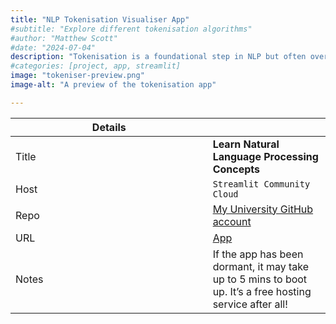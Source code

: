---
title: "NLP Tokenisation Visualiser App"
#subtitle: "Explore different tokenisation algorithms"
#author: "Matthew Scott"
#date: "2024-07-04"
description: "Tokenisation is a foundational step in NLP but often overlooked. Modify the tokeniser and enter bespoke text to see how the algorithms split text under the hood."
#categories: [project, app, streamlit]
image: "tokeniser-preview.png"
image-alt: "A preview of the tokenisation app"

---

| Details  |   |
|----------|------|
| Title    | **Learn Natural Language Processing Concepts**  |
| Host     | `Streamlit Community Cloud`  |
| Repo     | [My University GitHub account](https://github.com/m-scott-1/summative-1/blob/main/app.py) |
| URL      | [App](https://summative-1.streamlit.app/)  |
| Notes    | If the app has been dormant, it may take up to 5 mins to boot up. It's a free hosting service after all! |
